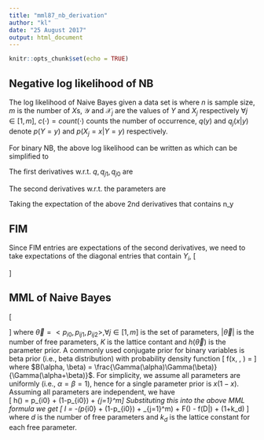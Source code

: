 ```yaml
---
title: "mml87_nb_derivation"
author: "kl"
date: "25 August 2017"
output: html_document
---
```


```r
knitr::opts_chunk$set(echo = TRUE)
```

<!-- ## MLE of NB parameters -->
<!-- The MLE estimations of NB parameters are as follows: -->
<!-- \[ -->
<!-- \begin{aligned} -->
<!-- P(Y=y) &= \frac{count(y)}{n} \\ -->
<!-- P(X_j = x|Y = y) &= \frac{count(x) \cup count(y)}{count(y)} -->
<!-- \end{aligned} -->
<!-- \] -->

## Negative log likelihood of NB
<!-- Denote  -->
<!-- \begin{align*} -->
<!-- q(y) &= p(Y=y) \\ -->
<!-- q_j(x|y) &= p(X_j=x|Y=y) \\ -->
<!-- c(y) &= count(Y = y) \\ -->
<!-- c_j(x, y) &= count(X_j = x \text{ & } Y = y) \\ -->
<!-- c(x) &= count(\vec{X} = \vec{x}) -->
<!-- \end{align*} -->

The log likelihood of Naive Bayes given a data set is
\begin{align*}
L &= \ln \prod_{i=1}^n p(Y =y^{(i)} | \vec{X} = \vec{x}^{(i)}) \\
&= \ln \prod_{i=1}^n \frac{p(\vec{X} = \vec{x}^{(i)}|Y=y^{(i)}) p(Y=y^{(i)})}{\sum_{y \in \mathcal{Y}} p(\vec{X} = \vec{x}^{(i)}, Y=y^{(i)})} \\
&= \sum_{i=1}^n \left(\ln p(Y = y^{(i)}) + \ln p(\vec{X} = \vec{x}^{(i)}|Y=y^{(i)}) - \ln \sum_{y \in \mathcal{Y}} p(\vec{X} = \vec{x}^{(i)}, Y=y^{(i)}) \right) \\ 
&= \sum_{i=1}^n \left(\ln p(Y=y^{(i)}) + \ln \prod_{j=1}^m p(X_j = x_j^{(i)}|Y=y^{(i)}) - \ln \sum_{y \in \mathcal{Y}} \prod_{j=1}^m p(X_j = x_j^{(i)}|Y = y^{(i)}) p(Y=y^{(i)}) \right) \\ 
&= \sum_{i=1}^n \left(\ln q(y^{(i)}) + \ln \prod_{j=1}^m q_j(x^{(i)}|y^{(i)}) - \ln \sum_{y \in \mathcal{Y}} \prod_{j=1}^m q_j(x^{(i)}|y^{(i)}) q(y^{(i)}) \right) \\ 
&= \sum_{i=1}^n \ln q(y^{(i)}) + \sum_{i=1}^n \sum_{j=1}^m \ln q_j(x^{(i)}|y^{(i)}) - \sum_{i=1}^n \ln \sum_{y \in \mathcal{Y}} \prod_{j=1}^m q_j(x^{(i)}|y^{(i)}) q(y^{(i)})  \\ 
&= \sum_{y \in \mathcal{Y}} c(y)\ln q(y) + \sum_{j=1}^m \sum_{y \in \mathcal{Y}} \sum_{x \in \mathcal{X}_j} c_j(x, y) \ln q_j(x|y) - \sum_{x \in \mathcal{X}_j} c(x) \ln \sum_{y \in \mathcal{Y}} \prod_{j=1}^m q_j(x|y) q(y)
\end{align*}
where $n$ is sample size, $m$ is the number of $X$s, $\mathcal{Y}$ and $\mathcal{X}_j$ are the values of $Y$ and $X_j$ respectively $\forall j \in [1,m]$, $c(\cdot) = count(\cdot)$ counts the number of occurrence, $q(y)$ and $q_j(x|y)$ denote $p(Y=y)$ and $p(X_j=x|Y=y)$ respectively.  

For binary NB, the above log likelihood can be written as 
\begin{align*}
L &= c(y=1)\ln q(y) + c(y=0)\ln (1 - q(y)) \\
&+ \sum_{j=1}^m \left[c_j(x=1, y=1) \ln q_j(x=1|y=1) + c_j(x=0, y=1) \ln (1 - q_j(x=1|y=1))\right] \\
&+ \sum_{j=1}^m \left[c_j(x=1, y=0) \ln q_j(x=1|y=0) + c_j(x=0, y=0) \ln (1 - q_j(x=1|y=0))\right] \\
&- c(x=1) \ln \left[\prod_j q_j(x=1|y=1) q(y) + \prod_j q_j(x=1|y=0) (1-q(y)) \right] \\
&- c(x=0) \ln \left[\prod_j (1-q_j(x=1|y=1)) q(y) + \prod_j (1-q_j(x=1|y=0)) (1-q(y)) \right] \\
\end{align*}
which can be simplified to
\begin{align*}
L &= \left[n_y \ln q + (n-n_y)\ln (1 - q)\right] \\
&+ \sum_{j=1}^m \left[n_{x1} \ln q_{j1} + (n_y - n_{x1}) \ln (1 - q_{j1}) 
+ n_{x0} \ln q_{j0} + (n - n_y - n_{x0}) \ln (1 - q_{j0})\right] \\
&- n_x \ln \left[\prod_j q_{j1} q + \prod_j q_{j0} (1-q) \right] 
- (n-n_x) \ln \left[\prod_j (1-q_{j1}) q + \prod_j (1-q_{j0}) (1-q) \right]
\end{align*}

The first derivatives w.r.t. $q, q_{j1}, q_{j0}$ are 
\begin{align*}
\frac{\partial L}{\partial q} &= \frac{n_y}{q} - \frac{n-n_y}{1-q} - \frac{n_x \left(\prod_j q_{j1} - \prod_j q_{j0}\right)}{\prod_j q_{j1} q + \prod_j q_{j0} (1-q)} - \frac{(n-n_x) \left(\prod_j (1-q_{j1}) - \prod_j (1-q_{j0})\right)}{\prod_j (1-q_{j1}) q + \prod_j (1-q_{j0}) (1-q)} \\ 

\frac{\partial L}{\partial q_{k1}} &= \frac{n_{x1}}{q_{k1}} - \frac{n_y - n_{x1}}{1-q_{k1}} - \frac{n_x \prod_{j \neq k} q_{j1} q}{\prod_j q_{j1} q + \prod_j q_{j0} (1-q)} + \frac{(n-n_x)\prod_{j \neq k} (1-q_{j1}) q}{\prod_j (1-q_{j1}) q + \prod_j (1-q_{j0}) (1-q)} \\

\frac{\partial L}{\partial q_{k0}} &= \frac{n_{x0}}{q_{k0}} - \frac{n - n_y - n_{x0}}{1-q_{k0}} - \frac{n_x \prod_{j \neq k} q_{j0} (1-q)}{\prod_j q_{j1} q + \prod_j q_{j0} (1-q)} + \frac{(n-n_x)\prod_{j \neq k} (1-q_{j0}) (1-q)}{\prod_j (1-q_{j1}) q + \prod_j (1-q_{j0}) (1-q)}
\end{align*}

The second derivatives w.r.t. the parameters are 
\begin{align*}
\frac{\partial^2 L}{\partial q^2} &= \frac{-n_y}{q^2} - \frac{n-n_y}{(1-q)^2} + \frac{n_x \left(\prod_j q_{j1} - \prod_j q_{j0}\right)^2}{\left(\prod_j q_{j1} q + \prod_j q_{j0} (1-q)\right)^2} + \frac{(n-n_x) \left(\prod_j (1-q_{j1}) - \prod_j (1-q_{j0})\right)^2}{\left(\prod_j (1-q_{j1}) q + \prod_j (1-q_{j0}) (1-q)\right)^2} \\

\frac{\partial^2 L}{\partial q_{k1}^2} &= \frac{-n_{x1}}{q_{k1}^2} - \frac{n_y - n_{x1}}{(1-q_{k1})^2} + \frac{n_x \left(\prod_{j \neq k} q_{j1} q\right)^2}{\left(\prod_j q_{j1} q + \prod_j q_{j0} (1-q)\right)^2} + \frac{(n-n_x)\left(\prod_{j \neq k} (1-q_{j1}) q\right)^2}{\left(\prod_j (1-q_{j1}) q + \prod_j (1-q_{j0}) (1-q)\right)^2} \\

\frac{\partial^2 L}{\partial q_{k0}^2} &= \frac{-n_{x0}}{q_{k0}^2} - \frac{n - n_y - n_{x0}}{(1-q_{k0})^2} + \frac{n_x \left(\prod_{j \neq k} q_{j0} (1-q)\right)^2}{\left(\prod_j q_{j1} q + \prod_j q_{j0} (1-q)\right)^2} + \frac{(n-n_x)\left(\prod_{j \neq k} (1-q_{j0}) (1-q)\right)^2}{\left(\prod_j (1-q_{j1}) q + \prod_j (1-q_{j0}) (1-q)\right)^2} \\

\frac{\partial^2 L}{\partial q \partial q_{k1}} &= -\frac{n_x \prod_{j \neq k} q_{j1} \prod_j q_{j0}}{\left(\prod_j q_{j1} q + \prod_j q_{j0} (1-q)\right)^2} + \frac{(n-n_x) \prod_{j \neq k} (1-q_{j1}) \prod_j (1 - q_{j0})}{\left(\prod_j (1-q_{j1}) q + \prod_j (1-q_{j0}) (1-q)\right)^2} \\

\frac{\partial^2 L}{\partial q \partial q_{k0}} &= \frac{n_x \prod_{j \neq k} q_{j0} \prod_j q_{j1}}{\left(\prod_j q_{j1} q + \prod_j q_{j0} (1-q)\right)^2} - \frac{(n-n_x) \prod_{j \neq k} (1-q_{j0}) \prod_j (1 - q_{j1})}{\left(\prod_j (1-q_{j1}) q + \prod_j (1-q_{j0}) (1-q)\right)^2} \\

\frac{\partial^2 L}{\partial q_{k1} \partial q_{l1}} &= - \frac{n_x q (1 - q) \prod_{j \neq k, l} q_{j1} \prod_j q_{j0}}{\left(\prod_j q_{j1} q + \prod_j q_{j0} (1-q)\right)^2} + \frac{(n-n_x) q (1 - q) \prod_{j \neq k, l} (1-q_{j1}) \prod_j (1-q_{j0})}{\left(\prod_j (1-q_{j1}) q + \prod_j (1-q_{j0}) (1-q)\right)^2} \\

\frac{\partial^2 L}{\partial q_{k0} \partial q_{l0}} &= - \frac{n_x q (1 - q) \prod_{j \neq k, l} q_{j0} \prod_j q_{j1}}{\left(\prod_j q_{j1} q + \prod_j q_{j0} (1-q)\right)^2} + \frac{(n-n_x) q (1 - q) \prod_{j \neq k, l} (1-q_{j0}) \prod_j (1-q_{j1})}{\left(\prod_j (1-q_{j1}) q + \prod_j (1-q_{j0}) (1-q)\right)^2} \\

\frac{\partial^2 L}{\partial q_{k1} \partial q_{l0}} &= \frac{n_x q (1 - q) \prod_{j \neq k} q_{j1} \prod_{j \neq l} q_{j0}}{\left(\prod_j q_{j1} q + \prod_j q_{j0} (1-q)\right)^2} + \frac{(n-n_x) q (1 - q) \prod_{j \neq k} (1-q_{j1}) \prod_{j \neq l} (1 - q_{j0})}{\left(\prod_j (1-q_{j1}) q + \prod_j (1-q_{j0}) (1-q)\right)^2} 
\end{align*}

Taking the expectation of the above 2nd derivatives that contains n_y
\begin{align*}
E(\frac{\partial^2 L}{\partial q^2}) = &-\frac{n_x \prod_j q_{j1}}{q\left(\prod_j q_{j1} q + \prod_j q_{j0} (1-q)\right)} - \frac{(n - n_x) \prod_j (1 - q_{j1})}{q\left(\prod_j (1-q_{j1}) q + \prod_j (1-q_{j0}) (1-q)\right)} \\
&- \frac{n_x \prod_j q_{j0}}{(1-q)\left(\prod_j q_{j1} q + \prod_j q_{j0} (1-q)\right)} - \frac{(n - n_x) \prod_j (1 - q_{j0})}{(1-q)\left(\prod_j (1-q_{j1}) q + \prod_j (1-q_{j0}) (1-q)\right)} \\
&+ \frac{n_x \left(\prod_j q_{j1} - \prod_j q_{j0}\right)^2}{\left(\prod_j q_{j1} q + \prod_j q_{j0} (1-q)\right)^2} + \frac{(n-n_x) \left(\prod_j (1-q_{j1}) - \prod_j (1-q_{j0})\right)^2}{\left(\prod_j (1-q_{j1}) q + \prod_j (1-q_{j0}) (1-q)\right)^2} \\

E(\frac{\partial^2 L}{\partial q_{k1}^2}) = &-\frac{n \prod_j q_{j1} q}{q_{k1}^2} - \frac{n \prod_j (1-q_{j1}) q}{(1-q_{k1})^2} + \frac{n_x \left(\prod_{j \neq k} q_{j1} q\right)^2}{\left(\prod_j q_{j1} q + \prod_j q_{j0} (1-q)\right)^2} + \frac{(n-n_x)\left(\prod_{j \neq k} (1-q_{j1}) q\right)^2}{\left(\prod_j (1-q_{j1}) q + \prod_j (1-q_{j0}) (1-q)\right)^2} \\

E(\frac{\partial^2 L}{\partial q_{k0}^2}) = &-\frac{n \prod_j q_{j0} (1-q)}{q_{k0}^2} - \frac{n \prod_j (1-q_{j0}) (1-q)}{(1-q_{k0})^2} + \frac{n_x \left(\prod_{j \neq k} q_{j0} (1-q)\right)^2}{\left(\prod_j q_{j1} q + \prod_j q_{j0} (1-q)\right)^2} + \frac{(n-n_x)\left(\prod_{j \neq k} (1-q_{j0}) (1-q)\right)^2}{\left(\prod_j (1-q_{j1}) q + \prod_j (1-q_{j0}) (1-q)\right)^2}

\end{align*}

<!-- To simply the notations, we use $\{q_{i1}, p_{ij1}, p_{ij0}\}$ to denote the above probabilities respectively, and denote -->
<!-- \[ -->
<!-- \begin{aligned} -->
<!-- \pi_{i1} &= \prod_{j=1}^m p_{ij1}^{x_i}(1-p_{ij1})^{1-x_i} \\ -->
<!-- \pi_{i0} &= \prod_{j=1}^m p_{ij0}^{x_i}(1-p_{ij0})^{1-x_i} \\ -->
<!-- pxy_{i1} &= q_{i1}\pi_{i1} \\ -->
<!-- pxy_{i0} &= (1-q_{i1})\pi_{i0} \\ -->
<!-- p(\vec{X_i}) &= px_i = pxy_{i1} + pxy_{i0} -->
<!-- \end{aligned} -->
<!-- \] -->
<!-- The likelihood of Naive Bayes given a data set is then -->
<!-- \[ -->
<!-- \begin{aligned} -->
<!-- l = \prod_i^n P(Y_i=1|\vec{X_i})^{Y_i} (1-P(Y_i=1|\vec{X_i}))^{1-Y_i} -->
<!-- \end{aligned} -->
<!-- \] -->
<!-- where the posterior probability of $Y_i$ given a vector $\vec{X_i} = <X_{i1}, \dots, X_{im}>$ is -->
<!-- \[ -->
<!-- \begin{aligned} -->
<!-- P(Y_i=T|\vec{X_i}) &= \frac{P(Y_i=1)\prod_{j=1}^m P(X_{ij}=1|Y_i=1)^{X_i}(1-P(X_{ij}=1|Y_i=1))^{1-X_i}}{P(\vec{X_i})} \\ -->
<!-- &= \frac{q_{i1}\pi_{i1}}{px_i} -->
<!-- \end{aligned} -->
<!-- \] -->
<!-- The negative loglikelihood -->
<!-- \[ -->
<!-- \begin{aligned} -->
<!-- L &= -\sum_{i=1}^n \left[Y_i\ln p(Y_i=1|\vec{X_i}) + (1-Y_i) \ln (1-p(Y_i=1|\vec{X_i}))\right] \\ -->
<!-- &= -\sum_{i=1}^n \left[Y_i \ln q_{i1} + (1-Y_i) \ln (1-q_{i1}) + Y_i \ln \pi_{i1} + (1-y_i) \ln \pi_{i0} - \ln px_i\right] -->
<!-- \end{aligned} -->
<!-- \] -->

<!-- ## First derivatives -->
<!-- Before differentiating nll w.r.t. each parameter, we derive the followings first -->
<!-- \[ -->
<!-- \begin{aligned} -->
<!-- \frac{\partial}{\partial q_{i1}}px_i &= \pi_{i1} - \pi_{i0} \\ -->
<!-- \frac{\partial}{\partial p_{ij1}}\pi_{i1} &= \frac{\pi_{i1}}{p_{ij1}^{x_{ij}}(p_{ij1}-1)^{1-x_{ij}}} \\ -->
<!-- \frac{\partial}{\partial p_{ij0}}\pi_{i0} &= \frac{\pi_{i0}}{p_{ij0}^{x_{ij}}(p_{ij0}-1)^{1-x_{ij}}} \\ -->
<!-- \frac{\partial}{\partial p_{ij1}}px_i &= \frac{\partial}{\partial p_{ij1}}pxy_{i1} = \frac{pxy_{i1}}{p_{ij1}^{x_{ij}}(p_{ij1}-1)^{1-x_{ij}}} \\ -->
<!-- \frac{\partial}{\partial p_{ij0}}px_i &= \frac{\partial}{\partial p_{ij0}}pxy_{i0} = \frac{pxy_{i0}}{p_{ij0}^{x_{ij}}(p_{ij0}-1)^{1-x_{ij}}} -->
<!-- \end{aligned} -->
<!-- \] -->
<!-- The first derivatives of the negative log likelihood w.r.t. each parameter are -->
<!-- \[ -->
<!-- \begin{aligned} -->
<!-- \frac{\partial L}{\partial q_{i1}} &= -\sum_{i=1}^n \left[\frac{Y_i}{q_{i1}} - \frac{1-Y_i}{1-q_{i1}} -\frac{\pi_{i1}-\pi_{i0}}{px_i} \right] \\ -->
<!-- \frac{\partial L}{\partial p_{ik1}} &= -\sum_{i=1}^n \left[\frac{Y_i}{p_{ik1}^{x_{ik}}(p_{ik1}-1)^{1-x_{ik}}} - \frac{pxy_{i1}}{p_{ik1}^{x_{ij}}(p_{ik1}-1)^{1-x_{ij}}px_i}\right] \\ -->
<!-- \frac{\partial L}{\partial p_{ik0}} &= -\sum_{i=1}^n \left[\frac{1-Y_i}{p_{ik0}^{x_{ik}}(p_{ik0}-1)^{1-x_{ik}}} - \frac{pxy_{i0}}{p_{ik0}^{x_{ij}}(p_{ik0}-1)^{1-x_{ij}}px_i}\right] \\ -->
<!-- \end{aligned} -->
<!-- \] -->

<!-- ## Second derivatives -->
<!-- Diagonal entries  -->
<!-- \[ -->
<!-- \begin{aligned} -->
<!-- \frac{\partial^2L}{\partial q_{i1}^2} &= \sum_{i=1}^n \left[\frac{Y_i}{q_{i1}^2} + \frac{1-Y_i}{(1-q_{i1})^2} - \left(\frac{\pi_{i1}-\pi_{i0}}{px_i}\right)^2\right] \\ -->
<!-- \frac{\partial^2L}{\partial p_{ik1}^2} &= \sum_{i=1}^n \left[\frac{Y_i}{\left(p_{ik1}^{x_{ik}}(p_{ik1}-1)^{1-x_{ik}}\right)^2} - \left(\frac{pxy_{i1}}{p_{ik1}^{x_{ik}}(p_{ik1}-1)^{1-x_{ik}}px_i}\right)^2\right] \\ -->
<!-- \frac{\partial^2L}{\partial p_{ik0}^2} &= \sum_{i=1}^n \left[\frac{1-Y_i}{\left(p_{ik0}^{x_{ik}}(p_{ik0}-1)^{1-x_{ik}}\right)^2} - \left(\frac{pxy_{i0}}{p_{ik0}^{x_{ik}}(p_{ik0}-1)^{1-x_{ik}}px_i}\right)^2\right] \\ -->
<!-- \end{aligned} -->
<!-- \] -->
<!-- Off-diagonal entries -->
<!-- \[ -->
<!-- \begin{aligned} -->
<!-- \frac{\partial^2L}{\partial q_{i0}p_{ik1}} &= \sum_{i=1}^n \frac{\pi_{i1}\pi_{i0}}{p_{ik1}^{x_{ik}}(p_{ik1}-1)^{1-x_{ik}}px_i^2} \\ -->
<!-- \frac{\partial^2L}{\partial q_{i0}p_{ik0}} &= \sum_{i=1}^n \frac{-\pi_{i1}\pi_{i0}}{p_{ik0}^{x_{ik}}(p_{ik0}-1)^{1-x_{ik}}px_i^2} \\ -->
<!-- \frac{\partial^2L}{\partial p_{ik1}p_{il1}} &= \sum_{i=1}^n \frac{pxy_{i1}pxy_{i0}}{p_{ik1}^{x_{ik}}(p_{ik1}-1)^{1-x_{ik}} p_{il1}^{x_{il}}(p_{il1}-1)^{1-x_{il}} px_i^2}, \text{ where } k \neq l \\ -->
<!-- \frac{\partial^2L}{\partial p_{ik0}p_{il0}} &= \sum_{i=1}^n \frac{pxy_{i1}pxy_{i0}}{p_{ik0}^{x_{ik}}(p_{ik0}-1)^{1-x_{ik}} p_{il0}^{x_{il}}(p_{il0}-1)^{1-x_{il}} px_i^2}, \text{ where } k \neq l \\ -->
<!-- \frac{\partial^2L}{\partial p_{ik1}p_{il0}} &= \sum_{i=1}^n \frac{-pxy_{i1}pxy_{i0}}{p_{ik1}^{x_{ik}}(p_{ik1}-1)^{1-x_{ik}} p_{il0}^{x_{il}}(p_{il0}-1)^{1-x_{il}} px_i^2}, \forall k, l \in [1,m] -->
<!-- \end{aligned} -->
<!-- \] -->

## FIM
Since FIM entries are expectations of the second derivatives, we need to take expectations of the diagonal entries that contain $Y_i$,
\[
\begin{aligned}
E\left(\frac{\partial^2L}{\partial q_{i1}^2}\right) &= \sum_{i=1}^n \left[\frac{\pi_{i1}}{q_{i1}px_i} + \frac{\pi_{i0}}{(1-q_{i1})px_i} - \left(\frac{\pi_{i1}-\pi_{i0}}{px_i}\right)^2\right] \\
E\left(\frac{\partial^2L}{\partial p_{ik1}^2}\right) &= \sum_{i=1}^n \left[ \frac{pxy_{i1}}{\left(p_{ik1}^{x_{ik}}(p_{ik1}-1)^{1-x_{ik}}\right)^2 px_i} - \left(\frac{pxy_{i1}}{p_{ik1}^{x_{ik}}(p_{ik1}-1)^{1-x_{ik}}px_i}\right)^2\right] \\
E\left(\frac{\partial^2L}{\partial p_{ik0}^2}\right) &= \sum_{i=1}^n \left[\frac{pxy_{i0}}{\left(p_{ik0}^{x_{ik}}(p_{ik0}-1)^{1-x_{ik}}\right)^2 px_i} - \left(\frac{pxy_{i0}}{p_{ik0}^{x_{ik}}(p_{ik0}-1)^{1-x_{ik}}px_i}\right)^2\right] \\
\end{aligned}
\]

## MML of Naive Bayes
\[
\begin{aligned}
I = -\ln K - \ln h(\vec{\theta}) + \frac{1}{2}\ln F(\vec{\theta}) - \ln f(D|\vec{\theta}) + \frac{|\vec{\theta}|}{2}
\end{aligned}
\]
where $\vec{\theta} = <p_{i0}, p_{ij1}, p_{ij2}>, \forall j \in [1,m]$ is the set of parameters, $|\vec{\theta}|$ is the number of free parameters, $K$ is the lattice contant and $h(\vec{\theta})$ is the parameter prior. A commonly used conjugate prior for binary variables is beta prior (i.e., beta distribution) with probability density function 
\[
f(x, \alpha, \beta) = \frac{x^{\alpha-1}(1-x)^{\beta-1}}{B(\alpha, \beta)}
\]
where $B(\alpha, \beta) = \frac{\Gamma(\alpha)\Gamma(\beta)}{\Gamma(\alpha+\beta)}$. For simplicity, we assume all parameters are uniformly (i.e., $\alpha=\beta=1$), hence for a single parameter prior is $x(1-x)$. Assuming all parameters are independent, we have  
\[
\ln h(\vec{\theta}) = \ln p_{i0} + \ln (1-p_{i0}) + \sum_{j=1}^m\left[\ln p_{ij1} + \ln (1-p_{ij1}) + \ln p_{ij2} + \ln (1-p_{ij2})\right]
\]
Substituting this into the above MML formula we get 
\[
I = -\left(\ln p_{i0} + \ln (1-p_{i0}) + \sum_{j=1}^m\left[\ln p_{ij1} + \ln (1-p_{ij1}) + \ln p_{ij2} + \ln (1-p_{ij2})\right]\right) + \frac{1}{2}F(\vec{\theta}) - \ln f(D|\vec{\theta}) + \frac{d}{2}(1+\ln k_d)
\]
where $d$ is the number of free parameters and $k_d$ is the lattice constant for each free parameter. 

